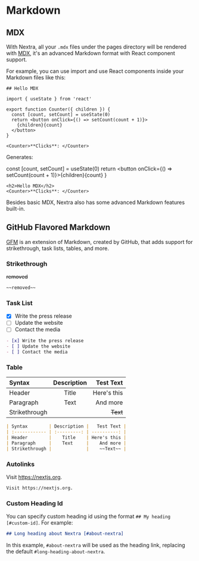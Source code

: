 # Markdown

## MDX

With Nextra, all your `.mdx` files under the pages directory will be rendered with [MDX](https://mdxjs.com/about), it's an
advanced Markdown format with React component support.

For example, you can use import and use React components inside your Markdown files like this:

```mdx filename="Markdown"
## Hello MDX

import { useState } from 'react'

export function Counter({ children }) {
  const [count, setCount] = useState(0)
  return <button onClick={() => setCount(count + 1)}>
    {children}{count}
  </button>
}

<Counter>**Clicks**: </Counter>
```

Generates:


  const [count, setCount] = useState(0)
  return <button onClick={() => setCount(count + 1)}>{children}{count}</button>
}

<div className="p-4 border border-gray-200 dark:border-gray-900 rounded mt-6">

    <h2>Hello MDX</h2>
    <Counter>**Clicks**: </Counter>

</div>

Besides basic MDX, Nextra also has some advanced Markdown features built-in.

## GitHub Flavored Markdown

[GFM](https://github.github.com/gfm) is an extension of Markdown, created by GitHub, that adds support for strikethrough, task lists, tables, and more.

### Strikethrough

~~removed~~

```md filename="Markdown"
~~removed~~
```

### Task List

- [x] Write the press release
- [ ] Update the website
- [ ] Contact the media

```md filename="Markdown"
- [x] Write the press release
- [ ] Update the website
- [ ] Contact the media
```

### Table

| Syntax        | Description |   Test Text |
| :------------ | :---------: | ----------: |
| Header        |    Title    | Here's this |
| Paragraph     |    Text     |    And more |
| Strikethrough |             |    ~~Text~~ |

```md filename="Markdown"
| Syntax        | Description |   Test Text |
| :------------ | :---------: | ----------: |
| Header        |    Title    | Here's this |
| Paragraph     |    Text     |    And more |
| Strikethrough |             |    ~~Text~~ |
```

### Autolinks

Visit https://nextjs.org.

```md
Visit https://nextjs.org.
```

### Custom Heading Id

You can specify custom heading id using the format `## My heading [#custom-id]`. For example:

```md filename="Markdown"
## Long heading about Nextra [#about-nextra]
```

In this example, `#about-nextra` will be used as the heading link, replacing the default `#long-heading-about-nextra`.


